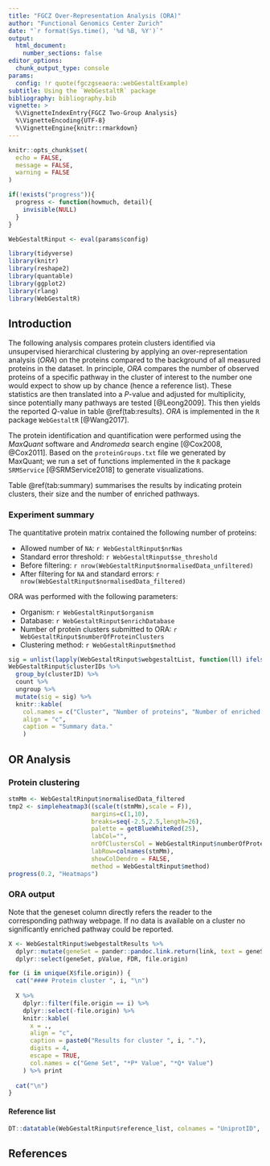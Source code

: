 ```yaml
---
title: "FGCZ Over-Representation Analysis (ORA)"
author: "Functional Genomics Center Zurich"
date: "`r format(Sys.time(), '%d %B, %Y')`"
output:
  html_document:
    number_sections: false
editor_options:
  chunk_output_type: console
params:
  config: !r quote(fgczgseaora::webGestaltExample)
subtitle: Using the `WebGestaltR` package
bibliography: bibliography.bib
vignette: >
  %\VignetteIndexEntry{FGCZ Two-Group Analysis} 
  %\VignetteEncoding{UTF-8} 
  %\VignetteEngine{knitr::rmarkdown}
---
```


```r
knitr::opts_chunk$set(
  echo = FALSE,
  message = FALSE,
  warning = FALSE
)

if(!exists("progress")){
  progress <- function(howmuch, detail){
    invisible(NULL)
  }
}

WebGestaltRinput <- eval(params$config)

library(tidyverse)
library(knitr)
library(reshape2)
library(quantable)
library(ggplot2)
library(rlang)
library(WebGestaltR)
```

## Introduction

The following analysis compares protein clusters identified via unsupervised hierarchical clustering by applying an over-representation analysis (*ORA*) on the proteins compared to the background of all measured proteins in the dataset. In principle, *ORA* compares the number of observed proteins of a specific pathway in the cluster of interest to the number one would expect to show up by chance (hence a reference list). These statistics are then translated into a *P*-value and adjusted for multiplicity, since potentially many pathways are tested [@Leong2009]. This then yields the reported *Q*-value in table \@ref(tab:results). *ORA* is implemented in the `R` package `WebGestaltR` [@Wang2017].


The protein identification and quantification were performed using the _MaxQuant_ software and _Andromeda_ search engine [@Cox2008, @Cox2011]. Based on the  `proteinGroups.txt`  file we generated by MaxQuant; we run a set of functions implemented in the `R` package `SRMService` [@SRMService2018] to generate visualizations.

Table \@ref(tab:summary) summarises the results by indicating protein clusters, their size and the number of enriched pathways.


### Experiment summary

The quantitative protein matrix contained the following number of proteins:

- Allowed number of `NA`: `r WebGestaltRinput$nrNas`
- Standard error threshold: `r WebGestaltRinput$se_threshold`
- Before filtering: `r nrow(WebGestaltRinput$normalisedData_unfiltered)`
- After filtering for `NA` and standard errors: `r nrow(WebGestaltRinput$normalisedData_filtered)`

ORA was performed with the following parameters:

- Organism: `r WebGestaltRinput$organism`
- Database: `r WebGestaltRinput$enrichDatabase`
- Number of protein clusters submitted to ORA: `r WebGestaltRinput$numberOfProteinClusters`
- Clustering method: `r WebGestaltRinput$method`

```r
sig = unlist(lapply(WebGestaltRinput$webgestaltList, function(ll) ifelse(is.null(ll$enrichResult), 0, nrow(ll$enrichResult))))
WebGestaltRinput$clusterIDs %>% 
  group_by(clusterID) %>% 
  count %>% 
  ungroup %>% 
  mutate(sig = sig) %>% 
  knitr::kable(
    col.names = c("Cluster", "Number of proteins", "Number of enriched pathways"),
    align = "c",
    caption = "Summary data."
    )
```

\pagebreak

## OR Analysis

### Protein clustering

```r
stmMm <- WebGestaltRinput$normalisedData_filtered
tmp2 <- simpleheatmap3((scale(t(stmMm),scale = F)),
                       margins=c(1,10),
                       breaks=seq(-2.5,2.5,length=26),
                       palette = getBlueWhiteRed(25),
                       labCol="",
                       nrOfClustersCol = WebGestaltRinput$numberOfProteinClusters,
                       labRow=colnames(stmMm),
                       showColDendro = FALSE,
                       method = WebGestaltRinput$method)
progress(0.2, "Heatmaps")
```

### ORA output {.tabset .tabset-pills}

Note that the geneset column directly refers the reader to the corresponding pathway webpage. If no data is available on a cluster no significantly enriched pathway could be reported.

```r
X <- WebGestaltRinput$webgestaltResults %>%
  dplyr::mutate(geneSet = pander::pandoc.link.return(link, text = geneSet)) %>%
  dplyr::select(geneSet, pValue, FDR, file.origin)

for (i in unique(X$file.origin)) {
  cat("#### Protein cluster ", i, "\n")
  
  X %>% 
    dplyr::filter(file.origin == i) %>%
    dplyr::select(-file.origin) %>% 
    knitr::kable(
      x = .,
      align = "c",
      caption = paste0("Results for cluster ", i, "."),
      digits = 4,
      escape = TRUE,
      col.names = c("Gene Set", "*P* Value", "*Q* Value")
    ) %>% print
  
  cat("\n")
}
```

#### Reference list

```r
DT::datatable(WebGestaltRinput$reference_list, colnames = "UniprotID", width = 500, style = "bootstrap")
```


\pagebreak

## References
